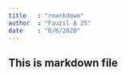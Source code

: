 ---
title	: "rmarkdown"
author	: "Fauzil A 25"
date	: "8/8/2020"
---

## This is markdown file